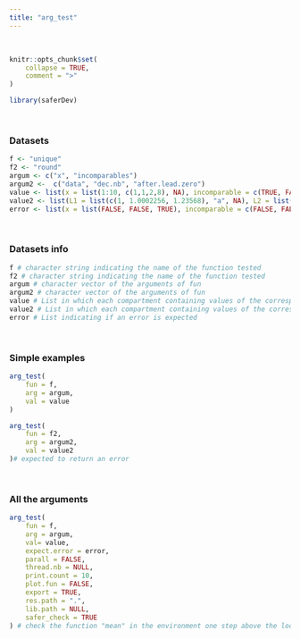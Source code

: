 ---
title: "arg_test"
---
<br>

```{r, include = FALSE}
knitr::opts_chunk$set(
    collapse = TRUE,
    comment = ">"
)
```

```{r setup}
library(saferDev)
```
<br>

### Datasets
```{r}
f <- "unique"
f2 <- "round"
argum <- c("x", "incomparables")
argum2 <-  c("data", "dec.nb", "after.lead.zero")
value <- list(x = list(1:10, c(1,1,2,8), NA), incomparable = c(TRUE, FALSE, NA))
value2 <- list(L1 = list(c(1, 1.0002256, 1.23568), "a", NA), L2 = list(2, c(1,3), NA), L3 = c(TRUE, FALSE, NA))
error <- list(x = list(FALSE, FALSE, TRUE), incomparable = c(FALSE, FALSE, TRUE))
```
<br>

### Datasets info
```{r}
f # character string indicating the name of the function tested 
f2 # character string indicating the name of the function tested
argum # character vector of the arguments of fun
argum2 # character vector of the arguments of fun
value # List in which each compartment containing values of the corresponding argument in arg
value2 # List in which each compartment containing values of the corresponding argument2 in arg
error # List indicating if an error is expected
```
<br>

### Simple examples
```{r}
arg_test(
    fun = f, 
    arg = argum, 
    val = value
)

arg_test(
    fun = f2, 
    arg = argum2, 
    val = value2
)# expected to return an error
```
<br>


### All the arguments
```{r}
arg_test(
    fun = f, 
    arg = argum, 
    val= value, 
    expect.error = error, 
    parall = FALSE, 
    thread.nb = NULL, 
    print.count = 10, 
    plot.fun = FALSE, 
    export = TRUE, 
    res.path = ".", 
    lib.path = NULL,
    safer_check = TRUE
) # check the function "mean" in the environment one step above the local environment
```